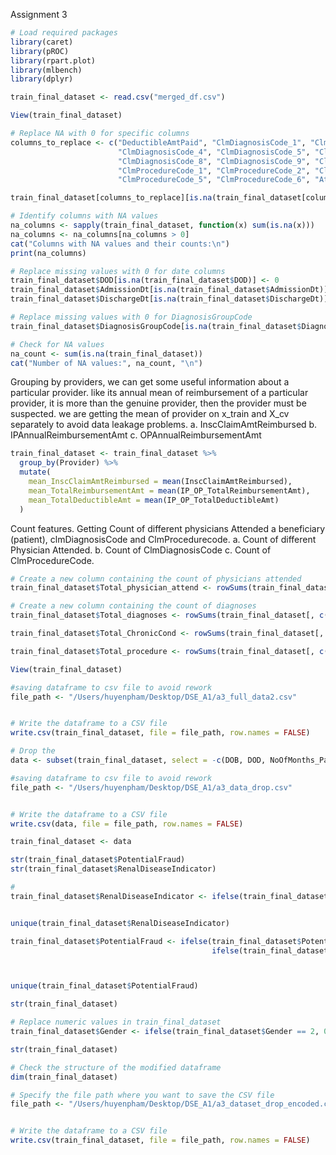 
Assignment 3

```r
# Load required packages
library(caret)
library(pROC)
library(rpart.plot)
library(mlbench)
library(dplyr)

```



```r
train_final_dataset <- read.csv("merged_df.csv")
```

```r
View(train_final_dataset)
```

```r
# Replace NA with 0 for specific columns
columns_to_replace <- c("DeductibleAmtPaid", "ClmDiagnosisCode_1", "ClmDiagnosisCode_2", "ClmDiagnosisCode_3", 
                        "ClmDiagnosisCode_4", "ClmDiagnosisCode_5", "ClmDiagnosisCode_6", "ClmDiagnosisCode_7",
                        "ClmDiagnosisCode_8", "ClmDiagnosisCode_9", "ClmDiagnosisCode_10",
                        "ClmProcedureCode_1", "ClmProcedureCode_2", "ClmProcedureCode_3", "ClmProcedureCode_4",
                        "ClmProcedureCode_5", "ClmProcedureCode_6", "AttendingPhysician", "OperatingPhysician", "OtherPhysician", "AdmissionPeriod")

train_final_dataset[columns_to_replace][is.na(train_final_dataset[columns_to_replace])] <- 0
```


```r

# Identify columns with NA values
na_columns <- sapply(train_final_dataset, function(x) sum(is.na(x)))
na_columns <- na_columns[na_columns > 0]
cat("Columns with NA values and their counts:\n")
print(na_columns)

```
```r
# Replace missing values with 0 for date columns
train_final_dataset$DOD[is.na(train_final_dataset$DOD)] <- 0
train_final_dataset$AdmissionDt[is.na(train_final_dataset$AdmissionDt)] <- 0
train_final_dataset$DischargeDt[is.na(train_final_dataset$DischargeDt)] <- 0

# Replace missing values with 0 for DiagnosisGroupCode
train_final_dataset$DiagnosisGroupCode[is.na(train_final_dataset$DiagnosisGroupCode)] <- 0

```

```r
# Check for NA values
na_count <- sum(is.na(train_final_dataset))
cat("Number of NA values:", na_count, "\n")
```

Grouping by providers, 
we can get some useful information about a particular provider. like its annual mean of reimbursement of a particular provider, it is more than the genuine provider, then the provider must be suspected.
we are getting the mean of provider on x_train and X_cv separately to avoid data leakage problems.
a. InscClaimAmtReimbursed
b. IPAnnualReimbursementAmt
c. OPAnnualReimbursementAmt

```r
train_final_dataset <- train_final_dataset %>%
  group_by(Provider) %>%
  mutate(
    mean_InscClaimAmtReimbursed = mean(InscClaimAmtReimbursed),
    mean_TotalReimbursementAmt = mean(IP_OP_TotalReimbursementAmt),
    mean_TotalDeductibleAmt = mean(IP_OP_TotalDeductibleAmt)
  )
```

Count features.
Getting Count of different physicians Attended a beneficiary (patient), clmDiagnosisCode and ClmProcedurecode.
a. Count of different Physician Attended.
b. Count of ClmDiagnosisCode
c. Count of ClmProcedureCode.

```r

# Create a new column containing the count of physicians attended
train_final_dataset$Total_physician_attend <- rowSums(train_final_dataset[, c("AttendingPhysician", "OperatingPhysician", "OtherPhysician")] != 0)


```

```r
# Create a new column containing the count of diagnoses
train_final_dataset$Total_diagnoses <- rowSums(train_final_dataset[, c("ClmAdmitDiagnosisCode", "DiagnosisGroupCode", paste0("ClmDiagnosisCode_", 1:10))] != 0)


```

```r
train_final_dataset$Total_ChronicCond <- rowSums(train_final_dataset[, c("ChronicCond_Alzheimer", "ChronicCond_Heartfailure", "ChronicCond_KidneyDisease", "ChronicCond_Cancer", "ChronicCond_ObstrPulmonary", "ChronicCond_Depression", "ChronicCond_Diabetes", "ChronicCond_IschemicHeart", "ChronicCond_Osteoporasis", "ChronicCond_rheumatoidarthritis", "ChronicCond_stroke")] != 0)


```

```r
train_final_dataset$Total_procedure <- rowSums(train_final_dataset[, c(paste0("ClmProcedureCode_", 1:6))] != 0)


```

```r
View(train_final_dataset)
```





```r
#saving dataframe to csv file to avoid rework
file_path <- "/Users/huyenpham/Desktop/DSE_A1/a3_full_data2.csv"


# Write the dataframe to a CSV file
write.csv(train_final_dataset, file = file_path, row.names = FALSE)
```




```r
# Drop the 
data <- subset(train_final_dataset, select = -c(DOB, DOD, NoOfMonths_PartACov, NoOfMonths_PartBCov, ClaimStartDt, ClaimEndDt, AdmissionDt, DischargeDt, OperatingPhysician, OtherPhysician, ClmProcedureCode_1,  ClmProcedureCode_2, ClmProcedureCode_3, ClmProcedureCode_4, ClmProcedureCode_5, ClmProcedureCode_6, ClmAdmitDiagnosisCode, ClmDiagnosisCode_1, ClmDiagnosisCode_2, ClmDiagnosisCode_3, ClmDiagnosisCode_4, ClmDiagnosisCode_5, ClmDiagnosisCode_6, ClmDiagnosisCode_7, ClmDiagnosisCode_8, ClmDiagnosisCode_9, ClmDiagnosisCode_10, DiagnosisGroupCode, ChronicCond_Alzheimer, ChronicCond_Heartfailure, ChronicCond_KidneyDisease, ChronicCond_Cancer, ChronicCond_ObstrPulmonary, ChronicCond_Depression, ChronicCond_Diabetes, ChronicCond_IschemicHeart, ChronicCond_Osteoporasis, ChronicCond_rheumatoidarthritis, ChronicCond_stroke ))

```



```r
#saving dataframe to csv file to avoid rework
file_path <- "/Users/huyenpham/Desktop/DSE_A1/a3_data_drop.csv"


# Write the dataframe to a CSV file
write.csv(data, file = file_path, row.names = FALSE)
```

```r
train_final_dataset <- data
```

```r
str(train_final_dataset$PotentialFraud)
str(train_final_dataset$RenalDiseaseIndicator)
```
```r
# 
train_final_dataset$RenalDiseaseIndicator <- ifelse(train_final_dataset$RenalDiseaseIndicator == 'Y', '1', train_final_dataset$RenalDiseaseIndicator)


unique(train_final_dataset$RenalDiseaseIndicator)

```
```r
train_final_dataset$PotentialFraud <- ifelse(train_final_dataset$PotentialFraud == 'Yes', '1', 
                                             ifelse(train_final_dataset$PotentialFraud == 'No', '0', train_final_dataset$PotentialFraud))



unique(train_final_dataset$PotentialFraud)
```


```r
str(train_final_dataset)
```






```r

# Replace numeric values in train_final_dataset
train_final_dataset$Gender <- ifelse(train_final_dataset$Gender == 2, 0, train_final_dataset$Gender)

```




```r
str(train_final_dataset)
```


```r
# Check the structure of the modified dataframe
dim(train_final_dataset)
```

```r
# Specify the file path where you want to save the CSV file
file_path <- "/Users/huyenpham/Desktop/DSE_A1/a3_dataset_drop_encoded.csv"


# Write the dataframe to a CSV file
write.csv(train_final_dataset, file = file_path, row.names = FALSE)
```
